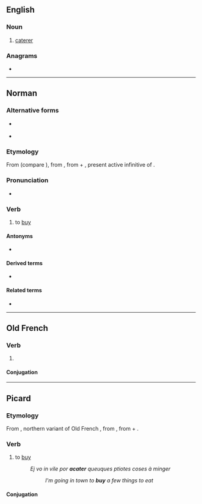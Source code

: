 {{also|acatèr}}
==English==

===Noun===
{{en-noun}}

# {{lb|en|obsolete}} [[caterer]]

===Anagrams===
* {{anagrams|en|a=aacert|caetra|carate|cerata|ectara}}

----

==Norman==

===Alternative forms===
* {{l|nrf|acataer}} {{qualifier|continental Normandy}}
* {{l|nrf|acataïr}} {{qualifier|Guernsey}}

===Etymology===
From {{inh|nrf|ONF.|acater}} (compare {{cog|fro|achater}}), from {{inh|nrf|VL.|*accaptāre}}, from {{inh|nrf|la|ad}} + {{m|la|captāre}}, present active infinitive of {{m|la|captō||I strive to seize, catch or grasp at}}.

===Pronunciation===
* {{audio|nrf|Jer-acater.ogg|Audio (Jersey)}}

===Verb===
{{nrf-verb}}

# {{lb|nrf|Jersey}} to [[buy]]

====Antonyms====
* {{l|nrf|vendre||to sell}}

====Derived terms====
* {{l|nrf|acateux||buyer}}

====Related terms====
* {{l|nrf|acat||purchase}}

----

==Old French==

===Verb===
{{head|fro|verb}}

# {{lb|fro|Picardy}} {{alternative form of|fro|achater}}

====Conjugation====
{{fro-conj-er}}

----

==Picard==

===Etymology===
From {{inh|pcd|fro|acater}}, northern variant of Old French {{m|fro|achater}}, from {{inh|pcd|VL.|*accaptāre}}, from {{inh|pcd|la|ad}} + {{m|la|capto|captō, captāre}}.

===Verb===
{{head|pcd|verb}}

# to [[buy]]
#: ''Ej vo in vile por '''acater''' queuques ptiotes coses à minger''
#:: ''I'm going in town to '''buy''' a few things to eat''

====Conjugation====
{{pcd-conj-er1|acat|acat|aca|acat}}